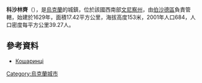 {{coord|48|29|26|N|29|27|8|E|scale:30000|display=title}}

'''科沙林齊'''（{{lang-uk|Кошаринці}}），是[[烏克蘭|烏克蘭]]的城鎮，位於該國西南部[[文尼察州|文尼察州]]，由[[伯沙德區|伯沙德區]]負責管轄，始建於1629年，面積17.42平方公里，海拔高度153米，2001年人口684，人口密度每平方公里39.27人。

==參考資料==
* [http://w1.c1.rada.gov.ua/pls/z7503/A005?rdat1=01.04.2014&rf7571=1468 Кошаринці]
 
{{Ukraine-geo-stub}}
[[Category:烏克蘭城市|Category:烏克蘭城市]]